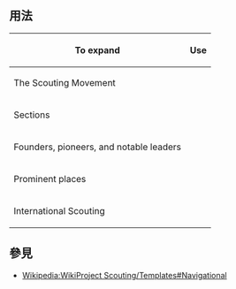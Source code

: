 {{Documentation subpage}}

==用法==
{|class="wikitable"
! To expand !! Use
|-
|The Scouting Movement || {{tlx|Scouting|movement}}
|-
|Sections || {{tlx|Scouting|sections}}
|-
|Founders, pioneers, and notable leaders || {{tlx|Scouting|founders}}
|-
|Prominent places || {{tlx|Scouting|places}}
|-
|International Scouting || {{tlx|Scouting|international}}
|}

==參見==
*[[Wikipedia:WikiProject Scouting/Templates#Navigational]]
<includeonly>
[[Category:童軍專題模板|{{PAGENAME}}]]
</includeonly>